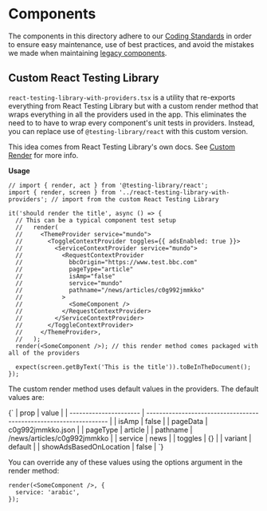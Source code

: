 
<Meta title="Simorgh structure/components directory" />

# Components

The components in this directory adhere to our [Coding Standards](../../../docs/Coding-Standards/README.md) in order to ensure easy maintenance, use of best practices, and avoid the mistakes we made when maintaining [legacy components](../legacy/README.md).

## Custom React Testing Library

`react-testing-library-with-providers.tsx` is a utility that re-exports everything from React Testing Library but with a custom render method that wraps everything in all the providers used in the app. This eliminates the need to to have to wrap every component's unit tests in providers. Instead, you can replace use of `@testing-library/react` with this custom version.

This idea comes from React Testing Library's own docs. See [Custom Render](https://testing-library.com/docs/react-testing-library/setup/#custom-render) for more info.

**Usage**

```tsx
// import { render, act } from '@testing-library/react';
import { render, screen } from '../react-testing-library-with-providers'; // import from the custom React Testing Library

it('should render the title', async () => {
  // This can be a typical component test setup
  //   render(
  //     <ThemeProvider service="mundo">
  //       <ToggleContextProvider toggles={{ adsEnabled: true }}>
  //         <ServiceContextProvider service="mundo">
  //           <RequestContextProvider
  //             bbcOrigin="https://www.test.bbc.com"
  //             pageType="article"
  //             isAmp="false"
  //             service="mundo"
  //             pathname="/news/articles/c0g992jmmkko"
  //           >
  //             <SomeComponent />
  //           </RequestContextProvider>
  //         </ServiceContextProvider>
  //       </ToggleContextProvider>
  //     </ThemeProvider>,
  //   );
  render(<SomeComponent />); // this render method comes packaged with all of the providers

  expect(screen.getByText('This is the title')).toBeInTheDocument();
});
```

The custom render method uses default values in the providers. The default values are:

<Markdown>
{`
| prop                   | value                                                              |
| ---------------------- | ------------------------------------------------------------------ |
| isAmp                  | false                                                              |
| pageData               | c0g992jmmkko.json |
| pageType               | article                                                          |
| pathname               | /news/articles/c0g992jmmkko                                      |
| service                | news                                                             |
| toggles                | {}                                                                 |
| variant                | default                                                          |
| showAdsBasedOnLocation | false                                                              |
`}
</Markdown>

You can override any of these values using the options argument in the render method:

```tsx
render(<SomeComponent />, {
  service: 'arabic',
});
```
